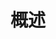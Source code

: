---
title: "概述"
description: "欢迎使用 PaymentKit Node.js SDK，这是一个全面的解决方案，用于管理支付资源和在应用程序中实现基于信用的计费。本文档将指导您了解 PaymentKit SDK 的功能、特性和实现。"
sidebarTitle: "Started"
---